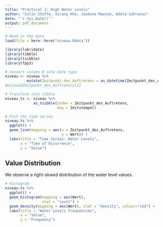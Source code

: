 ```yaml
---
title: "Practical 1: High Water Levels"
author: "Colin Steffe, Virany Kho, Jasmine Mawjee, Adela Sahraoui"
date: "`r Sys.Date()`"
output: pdf_document
---
```


```r

# Read in the data
load(file = here::here("niveau.Rdata"))

```

```r

library(lubridate)
library(tibble)
library(tsibble)
library(fpp3)

# Convert column 8 into date type
niveau <- niveau %>%
          mutate(Zeitpunkt_des_Auftretens = as_datetime(Zeitpunkt_des_Auftretens))
#niveau$Zeitpunkt_des_Auftretens[1]

# Transform into tibble
niveau.ts <- niveau %>%
             as_tsibble(index = Zeitpunkt_des_Auftretens,
                        key = Zeitstempel)

```

```r

# Plot the time series
niveau.ts %>% 
  ggplot() + 
  geom_line(mapping = aes(x = Zeitpunkt_des_Auftretens, 
                          y = Wert)) +
  labs(title = "Time Series: Water Levels",
       x = "Time of Occurrence",
       y = "Value")

```
## Value Distribution

We observe a right-skwed distribution of the water level values.

```r

# Histogram
niveau.ts %>% 
  ggplot() + 
  geom_histogram(mapping = aes(Wert),
                 stat = "count") +
  geom_density(mapping = aes(Wert), stat = "density", colour="red") +
  labs(title = "Water Levels Frequencies",
       x = "Value",
       y = "Frequency")

```

